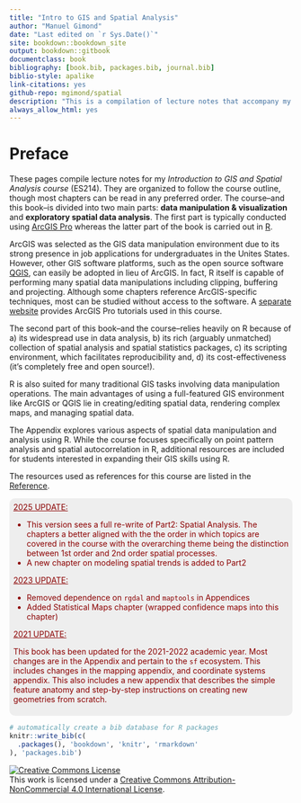 --- 
title: "Intro to GIS and Spatial Analysis"
author: "Manuel Gimond"
date: "Last edited on `r Sys.Date()`"
site: bookdown::bookdown_site
output: bookdown::gitbook
documentclass: book
bibliography: [book.bib, packages.bib, journal.bib]
biblio-style: apalike
link-citations: yes
github-repo: mgimond/spatial
description: "This is a compilation of lecture notes that accompany my Intro to GIS and Spatial Analysis course."
always_allow_html: yes
---

# Preface {-}

These pages compile lecture notes for my *Introduction to GIS and Spatial Analysis course* (ES214). They are organized to follow the course outline, though most chapters can be read in any preferred order. The course--and this book--is divided into two main parts: **data manipulation & visualization** and **exploratory spatial data analysis**. The first part is typically conducted using [ArcGIS Pro](https://www.esri.com/en-us/arcgis/products/arcgis-pro/overview) whereas the latter part of the book is carried out in [R](https://www.r-project.org/). 

ArcGIS was selected as the GIS data manipulation environment due to its strong presence in job applications for undergraduates in the Unites States. However, other GIS software platforms, such as the open source software [QGIS](http://qgis.org), can easily be adopted in lieu of ArcGIS. In fact, R itself is capable of performing many spatial data manipulations including clipping, buffering and projecting. Although some chapters reference ArcGIS-specific techniques, most can be studied without access to the software. A [separate website](https://sites.google.com/colby.edu/mgimond-arcgis-pro/) provides ArcGIS Pro tutorials used in this course.

The second part of this book--and the course--relies heavily on R because of a) its widespread use in data analysis, b) its rich (arguably unmatched) collection of spatial analysis and spatial statistics packages, c) its scripting environment, which facilitates reproducibility and, d) its cost-effectiveness  (it's completely free and open source!). 

R is also suited for many traditional GIS tasks involving data manipulation operations. The main advantages of using a full-featured GIS environment like ArcGIS or QGIS lie in creating/editing spatial data, rendering complex maps, and managing spatial data.

The Appendix explores various aspects of spatial data manipulation and analysis using R. While the course focuses specifically on point pattern analysis and spatial autocorrelation in R,  additional resources are included for students interested in expanding their GIS skills using R.

The resources used as references for this course are listed in the [Reference](references.html). 

::: {style="color: darkred; background: #EEEEEE; border: 1 px solid grey;border-radius: 10px; padding: 0.5em"}
<u>2025 UPDATE:</u>
<ul><li>This version sees a full re-write of Part2: Spatial Analysis. The chapters a better aligned with the the order in which topics are covered in the course with the overarching theme being the distinction between 1st order and 2nd order spatial processes.</li>
<li> A new chapter on modeling spatial trends is added to Part2</li></ul>

<u>2023 UPDATE:</u>
<ul><li> Removed dependence on `rgdal` and `maptools` in Appendices</li>
<li> Added Statistical Maps chapter (wrapped confidence maps into this chapter)</li></ul>

<u>2021 UPDATE:</u>
 
This book has been updated for the 2021-2022 academic year. Most changes are in the Appendix and pertain to the `sf` ecosystem. This includes changes in the mapping appendix, and coordinate systems appendix. This also includes a new appendix that describes the simple feature anatomy and step-by-step instructions on creating new geometries from scratch.
:::


```{r echo = FALSE, include=FALSE}
# automatically create a bib database for R packages
knitr::write_bib(c(
  .packages(), 'bookdown', 'knitr', 'rmarkdown'
), 'packages.bib')
```

<a rel="license" href="http://creativecommons.org/licenses/by-nc/4.0/"><img alt="Creative Commons License" style="border-width:0" src="https://i.creativecommons.org/l/by-nc/4.0/88x31.png" /></a><br />This work is licensed under a <a rel="license" href="http://creativecommons.org/licenses/by-nc/4.0/">Creative Commons Attribution-NonCommercial 4.0 International License</a>.
